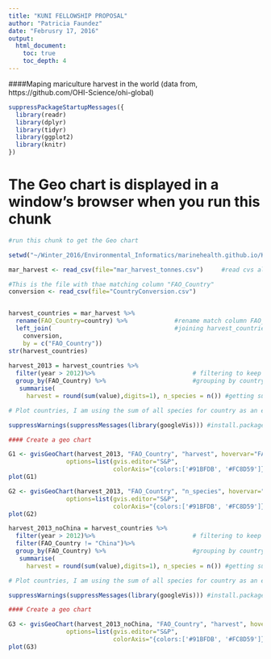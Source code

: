 ```yaml
---
title: "KUNI FELLOWSHIP PROPOSAL"
author: "Patricia Faundez"
date: "Februsry 17, 2016"
output:
  html_document:
    toc: true
    toc_depth: 4
---
```


####Maping mariculture harvest in the world (data from, https://github.com/OHI-Science/ohi-global)

```r

suppressPackageStartupMessages({
  library(readr)
  library(dplyr)
  library(tidyr)
  library(ggplot2)
  library(knitr)
})

```


# The Geo chart is displayed in a window's browser when you run this chunk

```r

#run this chunk to get the Geo chart

setwd("~/Winter_2016/Environmental_Informatics/marinehealth.github.io/KUNI")

mar_harvest <- read_csv(file="mar_harvest_tonnes.csv")     #read cvs always as read_csv (instead of read.csv) it keep the data without factors

#This is the file with thae matching column "FAO_Country"
conversion <- read_csv(file="CountryConversion.csv")


harvest_countries = mar_harvest %>%           
  rename(FAO_Country=country) %>%             #rename match column FAO_Country
  left_join(                                  #joining harvest_countries with conversion data 
    conversion, 
    by = c("FAO_Country")) 
str(harvest_countries)
  
harvest_2013 = harvest_countries %>%                     
  filter(year > 2012)%>%                           # filtering to keep only 2013 year of harvest
  group_by(FAO_Country) %>%                        #grouping by country
   summarise(
     harvest = round(sum(value),digits=1), n_species = n()) #getting sum per country and n species harvested

# Plot countries, I am using the sum of all species for country as an example that we want to show in this map

suppressWarnings(suppressMessages(library(googleVis))) #install.packages("googleVis")

#### Create a geo chart

G1 <- gvisGeoChart(harvest_2013, "FAO_Country", "harvest", hovervar="FAO_Country",
                options=list(gvis.editor="S&P",
                             colorAxis="{colors:['#91BFDB', '#FC8D59']}"))
plot(G1)

G2 <- gvisGeoChart(harvest_2013, "FAO_Country", "n_species", hovervar="FAO_Country",
                options=list(gvis.editor="S&P",
                             colorAxis="{colors:['#91BFDB', '#FC8D59']}"))
plot(G2)

```

```r
harvest_2013_noChina = harvest_countries %>%                     
  filter(year > 2012)%>%                           # filtering to keep only 2013 year of harvest
  filter(FAO_Country != "China")%>% 
  group_by(FAO_Country) %>%                        #grouping by country
   summarise(
     harvest = round(sum(value),digits=1), n_species = n()) #getting sum per country and n species harvested

# Plot countries, I am using the sum of all species for country as an example that we want to show in this map

suppressWarnings(suppressMessages(library(googleVis))) #install.packages("googleVis")

#### Create a geo chart

G3 <- gvisGeoChart(harvest_2013_noChina, "FAO_Country", "harvest", hovervar="FAO_Country",
                options=list(gvis.editor="S&P",
                             colorAxis="{colors:['#91BFDB', '#FC8D59']}"))
plot(G3)


```


